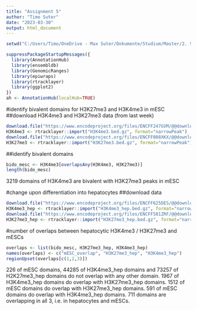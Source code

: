 ---
title: "Assignment 5"
author: "Timo Suter"
date: "2023-03-30"
output: html_document
---

```{r}
setwd("C:/Users/Timo/OneDrive - Max Suter/Dokumente/Studium/Master/2. Semester/Bioinformatic Approaches to Regulatory Genomics and Epigenomics/Week 5")
```

```{r}
suppressPackageStartupMessages({
  library(AnnotationHub)
  library(ensembldb)
  library(GenomicRanges)
  library(epiwraps)
  library(rtracklayer)
  library(ggplot2)
})
ah <- AnnotationHub(localHub=TRUE)
```

#identify bivalent domains for H3K27me3 and H3K4me3 in mESC
##download H3K4me3 and H3K27me3 data (from last week)
```{r}
download.file("https://www.encodeproject.org/files/ENCFF247GVM/@@download/ENCFF247GVM.bed.gz",dest="H3K4me3.bed.gz")
H3K4me3 <- rtracklayer::import("H3K4me3.bed.gz", format="narrowPeak")
download.file("https://www.encodeproject.org/files/ENCFF008XKX/@@download/ENCFF008XKX.bed.gz",dest="H3K27me3.bed.gz")
H3K27me3 <- rtracklayer::import("H3K27me3.bed.gz", format="narrowPeak")
```

##identify bivalent domains
```{r}
bido_mesc <- H3K4me3[overlapsAny(H3K4me3, H3K27me3)]
length(bido_mesc)
```
3219 domains of H3K4me3 are bivalent with H3K27me3 peaks in mESC

#change upon differentiation into hepatocytes
##download data
```{r}
download.file("https://www.encodeproject.org/files/ENCFF625DES/@@download/ENCFF625DES.bed.gz",dest="H3K4me3_hep.bed.gz")
H3K4me3_hep <- rtracklayer::import("H3K4me3_hep.bed.gz", format="narrowPeak")
download.file("https://www.encodeproject.org/files/ENCFF581ZRF/@@download/ENCFF581ZRF.bed.gz", dest = "H3K27me3_hep.bed.gz")
H3K27me3_hep <- rtracklayer::import("H3K27me3_hep.bed.gz", format="narrowPeak")
```

#number of overlaps between hepatocytic H3K4me3 / H3K27me3 and mESCs
```{r}
overlaps <- list(bido_mesc, H3K27me3_hep, H3K4me3_hep)
names(overlaps) <- c("mESC_overlap", "H3K27me3_hep", "H3K4me3_hep")
regionUpset(overlaps[c(1,2,3)])
```
226 of mESC domains, 44285 of H3K4me3_hep domains and 73257 of H2K27me3_hep domains do not overlap with any other domain.
1967 of H3K4me3_hep domains do overlap with H3K27me3_hep domains.
1512 of mESC domains do overlap with H3K27me3_hep domains.
591 of mESC domains do overlap with H3K4me3_hep domains.
711 domains are overlapping in all 3, i.e. in hepatocytes and mESCs.